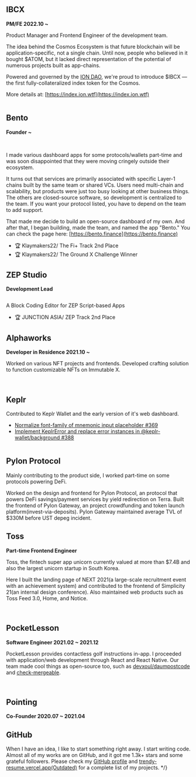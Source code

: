 ## IBCX

**PM/FE 2022.10 ~**

Product Manager and Frontend Engineer of the development team.

The idea behind the Cosmos Ecosystem is that future blockchain will be
application-specific, not a single chain. Until now, people who believed in
it bought $ATOM, but it lacked direct representation of the potential of
numerous projects built as app-chains.

Powered and governed by the [ION DAO](https://ion.wtf), we're proud to
introduce $IBCX — the first fully-collateralized index token for the Cosmos.

More details at: [https://index.ion.wtf](https://index.ion.wtf)

<ImageList>
  <Image alt="" src="/assets/home/ibcx-1.jpg" />
</ImageList>

## Bento

**Founder ~**

<ImageList>
  <Image alt="" src="/assets/home/bento-1.png" />
  <Image alt="" src="/assets/home/bento-2.png" />
</ImageList>

I made various dashboard apps for some protocols/wallets part-time and was
soon disappointed that they were moving cringely outside their ecosystem.

It turns out that services are primarily associated with specific Layer-1
chains built by the same team or shared VCs. Users need multi-chain and
scalability, but products were just too busy looking at other business
things. The others are closed-source software, so development is centralized
to the team. If you want your protocol listed, you have to depend on the
team to add support.

That made me decide to build an open-source dashboard of my own. And after
that, I began building, made the team, and named the app "Bento." You can
check the page here: [https://bento.finance](https://bento.finance)

- 🏆 Klaymakers22/ The Fi+ Track 2nd Place
- 🏆 Klaymakers22/ The Ground X Challenge Winner

## ZEP Studio

**Development Lead**

<ImageList>
  <Image alt="" src="/assets/home/zep-studio.png" />
</ImageList>

A Block Coding Editor for ZEP Script-based Apps

- 🏆 JUNCTION ASIA/ ZEP Track 2nd Place

## Alphaworks

**Developer in Residence 2021.10 ~**

Worked on various NFT projects and frontends. Developed crafting solution to
function customizable NFTs on Immutable X.

<ImageList>
  <Image alt="" src="/assets/home/manythings.png" />
  <Image alt="" src="/assets/home/alti-1.png" />
  <Image alt="" src="/assets/home/alti-2.png" />
  <Image alt="" src="/assets/home/cybergalz-1.png" />
  <Image alt="" src="/assets/home/cybergalz-2.png" />
</ImageList>

## Keplr

Contributed to Keplr Wallet and the early version of it's web dashboard.

- [Normalize font-family of mnemonic input placeholder #369](https://github.com/chainapsis/keplr-wallet/pull/369)
- [Implement KeplrError and replace error instances in @keplr-wallet/background #388](https://github.com/chainapsis/keplr-wallet/pull/388)

<ImageList>
  <Image alt="" src="/assets/home/keplr-1.png" />
</ImageList>

## Pylon Protocol

Mainly contributing to the product side, I worked part-time on some
protocols powering DeFi.

Worked on the design and frontend for Pylon Protocol, an protocol that powers DeFi savings/payment services by yield redirection on Terra.
Built the frontend of Pylon Gateway, an project crowdfunding and token launch platform(invest-via-deposits).
Pylon Gateway maintained average TVL of $330M before UST depeg incident.

## Toss

**Part-time Frontend Engineer**

Toss, the fintech super app unicorn currently valued at more than $7.4B and
also the largest unicorn startup in South Korea.

Here I built the landing page of NEXT 2021(a large-scale recruitment event
with an achievement system) and contributed to the frontend of Simplicity
21(an internal design conference). Also maintained web products such as Toss
Feed 3.0, Home, and Notice.

<ImageList>
  <Image alt="" src="/assets/home/toss-1.png" />
  <Image alt="" src="/assets/home/toss-2.png" />
  <Image alt="" src="/assets/home/toss-3.png" />
  <Image alt="" src="/assets/home/toss-4.png" />
</ImageList>

## PocketLesson

**Software Engineer 2021.02 ~ 2021.12**

PocketLesson provides contactless golf instructions in-app.
I proceeded with application/web development through React and React Native.
Our team made cool things as open-source too, such as [devxoul/daumpostcode](https://github.com/devxoul/daumpostcode) and [check-mergeable](https://github.com/check-mergeable/check-mergeable).

<ImageList>
  <Image alt="" src="/assets/home/pocketlesson-1.png" />
  <Image alt="" src="/assets/home/pocketlesson-2.png" />
</ImageList>

## Pointing

**Co-Founder 2020.07 ~ 2021.04**

## GitHub

When I have an idea, I like to start something right away. I start writing code.
Almost all of my works are on GitHub, and it got me 1.3k+ stars and some grateful followers.
Please check my [GitHub profile](https://github.com/junhoyeo) and [trendy-resume.vercel.app(Outdated)](https://trendy-resume.vercel.app) for a complete list of my projects. \*/}

<ImageList>
  <Image alt="" src="/assets/home/github-2.png" />
  <Image alt="" src="/assets/home/github-1.png" />
</ImageList>
